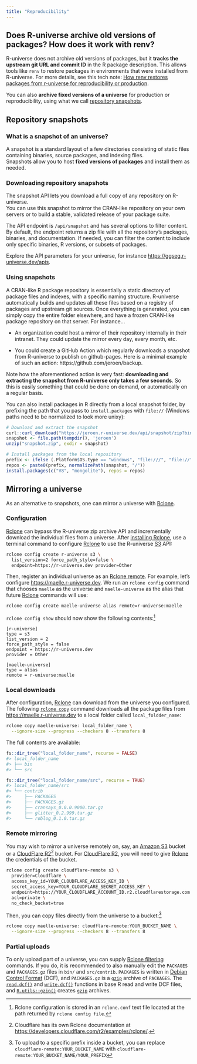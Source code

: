 ```yaml
---
title: "Reproducibility"
---
```


## Does R-universe archive old versions of packages? How does it work with renv?

R-universe does not archive old versions of packages, but it **tracks the upstream git URL and commit ID** in the R package description. This allows tools like `renv` to restore packages in environments that were installed from R-universe. For more details, see this tech note: [How renv restores packages from r-universe for reproducibility or production](https://ropensci.org/blog/2022/01/06/runiverse-renv/).  

You can also **archive fixed versions of a universe** for production or reproducibility, using what we call [repository snapshots](#snapshots).  

## Repository snapshots {#snapshots}

### What is a snapshot of an universe?

A snapshot is a standard layout of a few directories consisting of static files containing binaries, source packages, and indexing files.  
Snapshots allow you to host **fixed versions of packages** and install them as needed.

### Downloading repository snapshots

The snapshot API lets you download a full copy of any repository on R-universe.  
You can use this snapshot to mirror the CRAN-like repository on your own servers or to build a stable, validated release of your package suite.  

The API endpoint is `/api/snapshot` and has several options to filter content.
By default, the endpoint returns a zip file with all the repository’s packages, binaries, and documentation.
If needed, you can filter the content to include only specific binaries, R versions, or subsets of packages.  

Explore the API parameters for your universe, for instance <https://ggseg.r-universe.dev/apis>.  

### Using snapshots

A CRAN-like R package repository is essentially a static directory of package files and indexes, with a specific naming structure. 
R-universe automatically builds and updates all these files based on a registry of packages and upstream git sources. 
Once everything is generated, you can simply copy the entire folder elsewhere, and have a frozen CRAN-like package repository on that server.
For instance...

- An organization could host a mirror of their repository internally in their intranet. They could update the mirror every day, every month, etc.

- You could create a GitHub Action which regularly downloads a snapshot from R-universe to publish on github-pages. 
Here is a minimal example of such an action: https://github.com/jeroen/backup. 

Note how the aforementioned action is very fast: **downloading and extracting the snapshot from R-universe only takes a few seconds**. 
So this is easily something that could be done on demand, or automatically on a regular basis.

You can also install packages in R directly from a local snapshot folder, by prefixing the path that you pass to `install.packages` with `file://` (Windows paths need to be normalized to look more unixy):

```r
# Download and extract the snapshot
curl::curl_download("https://jeroen.r-universe.dev/api/snapshot/zip?binaries=4.3", "snapshot.zip")
snapshot <- file.path(tempdir(), 'jeroen')
unzip("snapshot.zip", exdir = snapshot)

# Install packages from the local repository
prefix <- ifelse (.Platform$OS.type == "windows", "file:///", "file://")
repos <- paste0(prefix, normalizePath(snapshot, "/"))
install.packages(c("V8", "mongolite"), repos = repos)
```

## Mirroring a universe {#mirror}

As an alternative to snapshots, one can mirror a universe with [Rclone](https://rclone.org/).

### Configuration

[Rclone](https://rclone.org/) can bypass the R-universe zip archive API and incrementally download the individual files from a universe.
After [installing Rclone](https://rclone.org/install/), use a terminal command to configure [Rclone](https://rclone.org/) to use the R-universe [S3](https://rclone.org/s3/) API:

```bash
rclone config create r-universe s3 \
  list_version=2 force_path_style=false \
  endpoint=https://r-universe.dev provider=Other
```

Then, register an individual universe as an [Rclone remote](https://rclone.org/remote_setup/).
For example, let's configure <https://maelle.r-universe.dev>.
We run an `rclone config` command that chooses `maelle` as the universe and `maelle-universe` as the alias that future [Rclone](https://rclone.org/) commands will use:

```bash
rclone config create maelle-universe alias remote=r-universe:maelle
```

`rclone config show` should now show the following contents:^[Rclone configuration is stored in an `rclone.conf` text file located at the path returned by `rclone config file`.]

```
[r-universe]
type = s3
list_version = 2
force_path_style = false
endpoint = https://r-universe.dev
provider = Other

[maelle-universe]
type = alias
remote = r-universe:maelle
```

### Local downloads

After configuration, [Rclone](https://rclone.org/) can download from the universe you configured.
The following [`rclone copy`](https://rclone.org/commands/rclone_copy/) command downloads all the package files from <https://maelle.r-universe.dev> to a local folder called `local_foldder_name`:

```bash
rclone copy maelle-universe: local_folder_name \
  --ignore-size --progress --checkers 8 --transfers 8
```

The full contents are available:

```r
fs::dir_tree("local_folder_name", recurse = FALSE)
#> local_folder_name
#> ├── bin
#> └── src
```

```r
fs::dir_tree("local_folder_name/src", recurse = TRUE)
#> local_folder_name/src
#> └── contrib
#>     ├── PACKAGES
#>     ├── PACKAGES.gz
#>     ├── cransays_0.0.0.9000.tar.gz
#>     ├── glitter_0.2.999.tar.gz
#>     └── roblog_0.1.0.tar.gz
```

### Remote mirroring

You may wish to mirror a universe remotely on, say, an [Amazon S3](https://aws.amazon.com/s3) bucket or a [CloudFlare R2](https://www.cloudflare.com/developer-platform/products/r2/)^[Cloudflare has its own Rclone documentation at <https://developers.cloudflare.com/r2/examples/rclone/>.] bucket.
For [CloudFlare R2](https://www.cloudflare.com/developer-platform/products/r2/), you will need to give [Rclone](https://rclone.org/) the credentials of the bucket.

```bash
rclone config create cloudflare-remote s3 \
  provider=Cloudflare \
  access_key_id=YOUR_CLOUDFLARE_ACCESS_KEY_ID \
  secret_access_key=YOUR_CLOUDFLARE_SECRET_ACCESS_KEY \
  endpoint=https://YOUR_CLOUDFLARE_ACCOUNT_ID.r2.cloudflarestorage.com \
  acl=private \
  no_check_bucket=true
```

Then, you can copy files directly from the universe to a bucket:^[To upload to a specific prefix inside a bucket, you can replace `cloudflare-remote:YOUR_BUCKET_NAME` with `cloudflare-remote:YOUR_BUCKET_NAME/YOUR_PREFIX`]

```bash
rclone copy maelle-universe: cloudflare-remote:YOUR_BUCKET_NAME \
  --ignore-size --progress --checkers 8 --transfers 8
```

### Partial uploads

To only upload part of a universe, you can supply [Rclone filtering](https://rclone.org/filtering/) commands.
If you do, it is recommended to also manually edit the `PACKAGES` and `PACKAGES.gz` files in `bin/` and `src/contrib`.
`PACKAGES` is written in [Debian Control Format](https://www.debian.org/doc/debian-policy/ch-controlfields.html) (DCF), and `PACKAGES.gz` is a [`gzip`](https://www.gzip.org/) archive of `PACKAGES`.
The [`read.dcf()`](https://stat.ethz.ch/R-manual/R-devel/library/base/html/dcf.html) and [`write.dcf()`](https://stat.ethz.ch/R-manual/R-devel/library/base/html/dcf.html) functions in base R read and write DCF files, and [`R.utils::gzip()`](https://henrikbengtsson.github.io/R.utils/reference/compressFile.html) creates [`gzip`](https://www.gzip.org/) archives.
